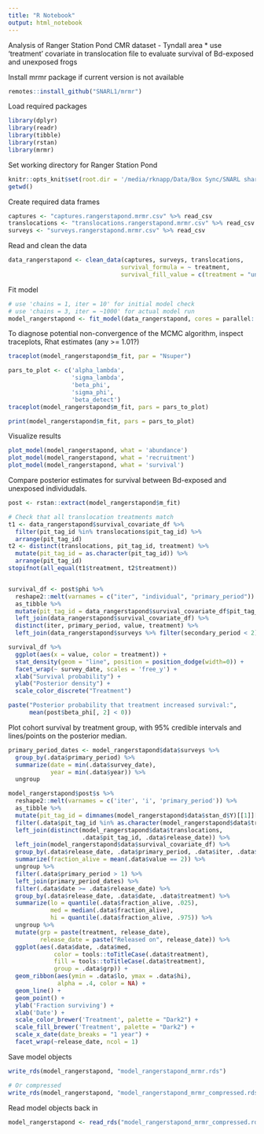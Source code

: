 ```yaml
---
title: "R Notebook"
output: html_notebook
---
```

Analysis of Ranger Station Pond CMR dataset - Tyndall area
* use 'treatment' covariate in translocation file to evaluate survival of Bd-exposed and unexposed frogs

Install mrmr package if current version is not available
```r
remotes::install_github("SNARL1/mrmr")
```

Load required packages
```r
library(dplyr)
library(readr)
library(tibble)
library(rstan)
library(mrmr)
```

Set working directory for Ranger Station Pond
```r
knitr::opts_knit$set(root.dir = '/media/rknapp/Data/Box Sync/SNARL shared folder/Projects/cmr_analysis/sites/tyndall/ranger_station')
getwd()
```

Create required data frames
```r
captures <- "captures.rangerstapond.mrmr.csv" %>% read_csv
translocations <- "translocations.rangerstapond.mrmr.csv" %>% read_csv
surveys <- "surveys.rangerstapond.mrmr.csv" %>% read_csv
```

Read and clean the data
```r
data_rangerstapond <- clean_data(captures, surveys, translocations,
                                survival_formula = ~ treatment,
                                survival_fill_value = c(treatment = "unexposed"))
```

Fit model
```r
# use 'chains = 1, iter = 10' for initial model check
# use 'chains = 3, iter = ~1000' for actual model run
model_rangerstapond <- fit_model(data_rangerstapond, cores = parallel::detectCores())
```

To diagnose potential non-convergence of the MCMC algorithm, inspect traceplots, Rhat estimates (any >= 1.01?)
```r
traceplot(model_rangerstapond$m_fit, par = "Nsuper")

pars_to_plot <- c('alpha_lambda', 
                  'sigma_lambda', 
                  'beta_phi', 
                  'sigma_phi', 
                  'beta_detect')
traceplot(model_rangerstapond$m_fit, pars = pars_to_plot)

print(model_rangerstapond$m_fit, pars = pars_to_plot)
```

Visualize results
```r
plot_model(model_rangerstapond, what = 'abundance')
plot_model(model_rangerstapond, what = 'recruitment')
plot_model(model_rangerstapond, what = 'survival')
```

Compare posterior estimates for survival between Bd-exposed and unexposed 
individudals. 
```r
post <- rstan::extract(model_rangerstapond$m_fit)

# Check that all translocation treatments match
t1 <- data_rangerstapond$survival_covariate_df %>%
  filter(pit_tag_id %in% translocations$pit_tag_id) %>%
  arrange(pit_tag_id)
t2 <- distinct(translocations, pit_tag_id, treatment) %>%
  mutate(pit_tag_id = as.character(pit_tag_id)) %>%
  arrange(pit_tag_id)
stopifnot(all_equal(t1$treatment, t2$treatment))


survival_df <- post$phi %>%
  reshape2::melt(varnames = c("iter", "individual", "primary_period")) %>%
  as_tibble %>%
  mutate(pit_tag_id = data_rangerstapond$survival_covariate_df$pit_tag_id[individual]) %>%
  left_join(data_rangerstapond$survival_covariate_df) %>%
  distinct(iter, primary_period, value, treatment) %>%
  left_join(data_rangerstapond$surveys %>% filter(secondary_period < 2))

survival_df %>%
  ggplot(aes(x = value, color = treatment)) + 
  stat_density(geom = "line", position = position_dodge(width=0)) + 
  facet_wrap(~ survey_date, scales = 'free_y') + 
  xlab("Survival probability") + 
  ylab("Posterior density") + 
  scale_color_discrete("Treatment")

paste("Posterior probability that treatment increased survival:", 
      mean(post$beta_phi[, 2] < 0))
```

Plot cohort survival by treatment group, with 95% credible intervals and 
lines/points on the posterior median.
```r
primary_period_dates <- model_rangerstapond$data$surveys %>%
  group_by(.data$primary_period) %>%
  summarize(date = min(.data$survey_date),
            year = min(.data$year)) %>%
  ungroup

model_rangerstapond$post$s %>%
  reshape2::melt(varnames = c('iter', 'i', 'primary_period')) %>%
  as_tibble %>%
  mutate(pit_tag_id = dimnames(model_rangerstapond$data$stan_d$Y)[[1]][.data$i]) %>%
  filter(.data$pit_tag_id %in% as.character(model_rangerstapond$data$translocations$pit_tag_id)) %>%
  left_join(distinct(model_rangerstapond$data$translocations,
                     .data$pit_tag_id, .data$release_date)) %>%
  left_join(model_rangerstapond$data$survival_covariate_df) %>%
  group_by(.data$release_date, .data$primary_period, .data$iter, .data$treatment) %>%
  summarize(fraction_alive = mean(.data$value == 2)) %>%
  ungroup %>%
  filter(.data$primary_period > 1) %>%
  left_join(primary_period_dates) %>%
  filter(.data$date >= .data$release_date) %>%
  group_by(.data$release_date, .data$date, .data$treatment) %>%
  summarize(lo = quantile(.data$fraction_alive, .025),
            med = median(.data$fraction_alive),
            hi = quantile(.data$fraction_alive, .975)) %>%
  ungroup %>%
  mutate(grp = paste(treatment, release_date), 
         release_date = paste("Released on", release_date)) %>%
  ggplot(aes(.data$date, .data$med,
             color = tools::toTitleCase(.data$treatment),
             fill = tools::toTitleCase(.data$treatment), 
             group = .data$grp)) +
  geom_ribbon(aes(ymin = .data$lo, ymax = .data$hi),
              alpha = .4, color = NA) +
  geom_line() +
  geom_point() +
  ylab('Fraction surviving') +
  xlab('Date') +
  scale_color_brewer('Treatment', palette = "Dark2") +
  scale_fill_brewer('Treatment', palette = "Dark2") +
  scale_x_date(date_breaks = "1 year") + 
  facet_wrap(~release_date, ncol = 1)
```


Save model objects
```r
write_rds(model_rangerstapond, "model_rangerstapond_mrmr.rds")

# Or compressed
write_rds(model_rangerstapond, "model_rangerstapond_mrmr_compressed.rds", "xz", compression = 9L)
```

Read model objects back in
```r
model_rangerstapond <- read_rds("model_rangerstapond_mrmr_compressed.rds")
```

